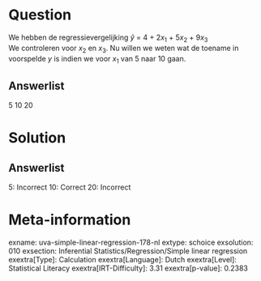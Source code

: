 Question
========

We hebben de regressievergelijking *ŷ* = 4 + 2*x*~1~ + 5*x*~2~ + 9*x*~3~\
We controleren voor *x*~2~ en *x*~3~. Nu willen we weten wat de toename
in voorspelde *y* is indien we voor *x*~1~ van 5 naar 10 gaan.

Answerlist
----------

5
10
20

Solution
========

Answerlist
----------

5: Incorrect
10: Correct
20: Incorrect

Meta-information
================
exname: uva-simple-linear-regression-178-nl
extype: schoice
exsolution: 010
exsection: Inferential Statistics/Regression/Simple linear regression
exextra[Type]: Calculation
exextra[Language]: Dutch
exextra[Level]: Statistical Literacy
exextra[IRT-Difficulty]: 3.31
exextra[p-value]: 0.2383
